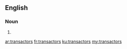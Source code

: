 ==English==

===Noun===
{{head|en|noun plural form}}

# {{plural of|transactor|lang=en}}

[[ar:transactors]]
[[fr:transactors]]
[[ku:transactors]]
[[my:transactors]]